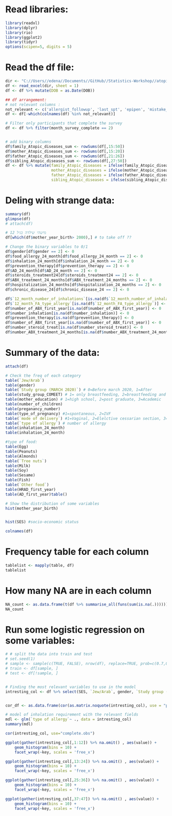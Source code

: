 # Read libraries:
```r
library(readxl)
library(dplyr)
library(rio)
library(ggplot2)
library(tidyr)
options(scipen=5, digits = 5)
```


# Read the df file:
```r
dir <- "C://Users//edena//Documents//GitHub//Statistics-Workshop//atopic_comorbidities_first_second_year_1.11.22.xlsx"
df <- read_excel(dir, sheet = 1)
df <- df %>% mutate(DOB = as.Date(DOB)) 

## df arrangement:
# not relevant columns :
not_relevant <- c('allergist_followup', 'last_spt', 'epipen', 'mistake_exposure', 'reaction_type24', 'diagnosis_by')
df <- df[-which(colnames(df) %in% not_relevant)]

# Filter only participants that complete the survey
df <- df %>% filter(month_survey_complete == 2)


# add binary columns 
df$family_Atopic_diseases_sum <- rowSums(df[,15:50])
df$mother_Atopic_diseases_sum <- rowSums(df[,15:20])
df$father_Atopic_diseases_sum <- rowSums(df[,21:26])
df$sibling_Atopic_diseases_sum <- rowSums(df[,27:50])
df <- df %>% mutate(family_Atopic_diseases = ifelse(family_Atopic_diseases_sum >0,1,0), 
                    mother_Atopic_diseases = ifelse(mother_Atopic_diseases_sum>0,1,0), 
                    father_Atopic_diseases = ifelse(father_Atopic_diseases_sum > 0, 1,0), 
                    sibling_Atopic_diseases = ifelse(sibling_Atopic_diseases_sum > 0 ,1, 0)) %>% select(-c(family_Atopic_diseases_sum, mother_Atopic_diseases_sum, father_Atopic_diseases_sum, sibling_Atopic_diseases_sum))
```


# Deling with strange data:  
```r
summary(df)
glimpse(df)
# attach(df)

# מישהי שילדה בגיל 12
df[which(df$mother_year_birth> 2000),] # to take off ?? 

# Change the binary variables to 0/1
df$gender[df$gender == 2] <- 0
df$food_allergy_24_month[df$food_allergy_24_month == 2] <- 0
df$inhalation_24_month[df$inhalation_24_month == 2] <- 0
df$prevention_therapy[df$prevention_therapy == 2] <- 0
df$AD_24_month[df$AD_24_month == 2] <- 0
df$steroids_treatment24[df$steroids_treatment24 == 2] <- 0
df$ABX_treatment_24_months[df$ABX_treatment_24_months == 2] <- 0
df$hospitalization_24_months[df$hospitalization_24_months == 2] <- 0
df$chronic_disease_24[df$chronic_disease_24 == 2] <- 0

df$`12_month_number_of_inhalations`[is.na(df$`12_month_number_of_inhalations`)] <- 0
df$`12_month_FA_type_allergy`[is.na(df$`12_month_FA_type_allergy`)] <- 0
df$number_of_ABX_first_year[is.na(df$number_of_ABX_first_year)] <- 0
df$number_inhalation[is.na(df$number_inhalation)] <- 0
df$prevention_therapy[is.na(df$prevention_therapy)] <- 0
df$number_of_ABX_first_year[is.na(df$number_of_ABX_first_year)] <- 0
df$number_steroid_treat[is.na(df$number_steroid_treat)] <- 0
df$number_ABX_treatment_24_months[is.na(df$number_ABX_treatment_24_months)] <- 0
```


# Summary of the data:
```r
attach(df)

# Check the freq of each category 
table(`Jew/Arab`)
table(gender)
table(`Study group (MARCH 2020)`) # 0=Before march 2020, 1=After
table(study_group_COMEET) # 1= only breastfeeding, 2=breastfeeding and CMF, 3=only CMF 
table(mother_education) # 1=high school, 2=post graduate, 3=Academic
table(number_of_children)
table(preganancy_number)
table(type_of_pregnancy) #1=spontaneous, 2=IVF
table(`mode of delivery`) #1=Vaginal, 2=Elelctive cessarian section, 3=Emergency cessarian section
table(`type of allergy`) # number of allergy 
table(inhalation_24_month)
table(inhalation_24_month)

#type of food:
table(Egg)
table(Peanuts)
table(Almonds)
table(`Tree nuts`)
table(Milk)
table(Soy)
table(Sesame)
table(Fish)
table(`Other food`)
table(HRAD_first_year)
table(AD_first_year)table()

# Show the distribution of some variables
hist(mother_year_birth)


hist(SES) #socio-economic status

colnames(df)

```
# Frequency table for each column
```r
tablelist <- mapply(table, df)
tablelist
```
# How many NA are in each column
```r
NA_count <- as.data.frame(t(df %>% summarise_all(funs(sum(is.na(.)))))) %>% dplyr::rename("the NA number" = 1)
NA_count
```
# Run some logistic regression on some variables:
```r
# # split the data into train and test 
# set.seed(1)
# sample <- sample(c(TRUE, FALSE), nrow(df), replace=TRUE, prob=c(0.7,0.3))
# train <- df[sample, ]
# test <- df[!sample, ]  


# Finding the most relevant variables to use in the model 
intresting_col <- df %>% select(SES, `Jew/Arab`, gender, `Study group (MARCH 2020)`, study_group_COMEET, mother_education, number_of_children, preganancy_number, type_of_pregnancy, `mode of delivery`, `type of allergy`, Milk, Egg, Soy, Peanuts, Sesame, Almonds, `Tree nuts`, `Other food`, `12_month_number_of_inhalations`, `12_month_FA_type_allergy`, HRAD_first_year, AD_first_year, FA_first_year, ABX_fisrt_year, number_of_ABX_first_year, vaccine_12mo, nursing_setup_at_12mo, daycare_24month, vaccines_24month, food_allergy_24_month, inhalation_24_month, number_inhalation, prevention_therapy, AD_24_month, AD_treatment_24_month, steroids_treatment24, number_steroid_treat, chronic_rhinitis_24_month, number_ABX_treatment_24_months, hospitalization_24_months, chronic_disease_24, month_survey_complete, family_Atopic_diseases, mother_Atopic_diseases, father_Atopic_diseases, sibling_Atopic_diseases)


cor_df <- as.data.frame(cor(as.matrix.noquote(intresting_col), use = "pairwise.complete.obs"))

# model of inhalation requirement with the relevant fields 
mdl <- glm(`type of allergy`~ ., data = intresting_col)
summary(mdl)
```

```r
cor(intresting_col, use="complete.obs")
```


```r
ggplot(gather(intresting_col[,1:12]) %>% na.omit() , aes(value)) + 
    geom_histogram(bins = 10) + 
    facet_wrap(~key, scales = 'free_x')

ggplot(gather(intresting_col[,13:24]) %>% na.omit() , aes(value)) + 
    geom_histogram(bins = 10) + 
    facet_wrap(~key, scales = 'free_x')

ggplot(gather(intresting_col[,25:36]) %>% na.omit() , aes(value)) + 
    geom_histogram(bins = 10) + 
    facet_wrap(~key, scales = 'free_x')

ggplot(gather(intresting_col[,37:47]) %>% na.omit() , aes(value)) + 
    geom_histogram(bins = 10) + 
    facet_wrap(~key, scales = 'free_x')
```